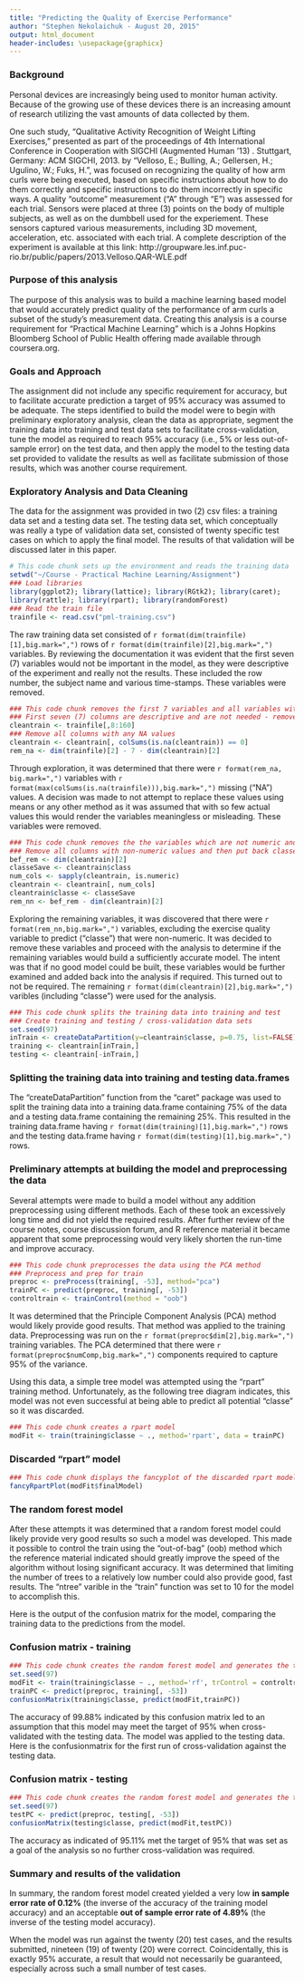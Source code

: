 ```yaml
---
title: "Predicting the Quality of Exercise Performance"
author: "Stephen Nekolaichuk - August 20, 2015"
output: html_document
header-includes: \usepackage{graphicx}
---
```


### Background
Personal devices are increasingly being used to monitor human activity.  Because of the growing use of these devices there is an increasing amount of research utilizing the vast amounts of data collected by them.

One such study, "Qualitative Activity Recognition of Weight Lifting Exercises," presented as part of the proceedings of 4th International Conference in Cooperation with SIGCHI (Augmented Human '13) . Stuttgart, Germany: ACM SIGCHI, 2013. by "Velloso, E.; Bulling, A.; Gellersen, H.; Ugulino, W.; Fuks, H. ", was focused on recognizing the quality of how arm curls were being executed, based on specific instructions about how to do them correctly and specific instructions to do them incorrectly in specific ways. A quality "outcome" measurement ("A" through "E") was assessed for each trial. Sensors were placed at three (3) points on the body of multiple subjects, as well as on the dumbbell used for the experiement.  These sensors captured various measurements, including 3D movement, acceleration, etc. associated with each trial. A complete description of the experiment is available at this link: http://groupware.les.inf.puc-rio.br/public/papers/2013.Velloso.QAR-WLE.pdf

### Purpose of this analysis
The purpose of this analysis was to build a machine learning based model that would accurately predict quality of the performance of arm curls a subset of the study's measurement data.  Creating this analysis is a course requirement for "Practical Machine Learning" which is a Johns Hopkins Bloomberg School of Public Health offering made available through coursera.org.

### Goals and Approach
The assignment did not include any specific requirement for accuracy, but to facilitate accurate prediction a target of 95% accuracy was assumed to be adequate.  The steps identified to build the model were to begin with preliminary exploratory analysis, clean the data as appropriate, segment the training data into training and test data sets to facilitate cross-validation, tune the model as required to reach 95% accuracy (i.e., 5% or less out-of-sample error) on the test data, and then apply the model to the testing data set provided to validate the results as well as facilitate submission of those results, which was another course requirement.

### Exploratory Analysis and Data Cleaning
The data for the assignment was provided in two (2) csv files: a training data set and a testing data set.  The testing data set, which conceptually was really a type of validation data set, consisted of twenty specific test cases on which to apply the final model.  The results of that validation will be discussed later in this paper.

```r
# This code chunk sets up the environment and reads the training data
setwd("~/Course - Practical Machine Learning/Assignment")
### Load libraries
library(ggplot2); library(lattice); library(RGtk2); library(caret); 
library(rattle); library(rpart); library(randomForest)
### Read the train file
trainfile <- read.csv("pml-training.csv")
```
The raw training data set consisted of `r format(dim(trainfile)[1],big.mark=",")` rows of `r format(dim(trainfile)[2],big.mark=",")` variables. By reviewing the documentation it was evident that the first seven (7) variables would not be important in the model, as they were descriptive of the experiment and really not the results.  These included the row number, the subject name and various time-stamps.  These variables were removed.
```r
### This code chunk removes the first 7 variables and all variables with NA values
### First seven (7) columns are descriptive and are not needed - remove them
cleantrain <- trainfile[,8:160]
### Remove all columns with any NA values
cleantrain <- cleantrain[, colSums(is.na(cleantrain)) == 0]
rem_na <- dim(trainfile)[2] - 7 - dim(cleantrain)[2]
```
Through exploration, it was determined that there were `r format(rem_na, big.mark=",")` variables with `r format(max(colSums(is.na(trainfile))),big.mark=",")` missing ("NA") values.  A decision was made to not attempt to replace these values using means or any other method as it was assumed that with so few actual values this would render the variables meaningless or misleading.  These variables were removed.
```r
### This code chunk removes the the variables which are not numeric and not required
### Remove all columns with non-numeric values and then put back classe
bef_rem <- dim(cleantrain)[2]
classeSave <- cleantrain$class
num_cols <- sapply(cleantrain, is.numeric)
cleantrain <- cleantrain[, num_cols]
cleantrain$classe <- classeSave
rem_nn <- bef_rem - dim(cleantrain)[2] 
```
Exploring the remaining variables, it was discovered that there were `r format(rem_nn,big.mark=",")` variables, excluding the exercise quality variable to predict ("classe") that were non-numeric.  It was decided to remove these variables and proceed with the analysis to determine if the remaining variables would build a sufficiently accurate model.  The intent was that if no good model could be built, these variables would be further examined and added back into the analysis if required.  This turned out to not be required.  The remaining `r format(dim(cleantrain)[2],big.mark=",")` varibles (including "classe") were used for the analysis.
```r
### This code chunk splits the training data into training and test
### Create training and testing / cross-validation data sets
set.seed(97)
inTrain <- createDataPartition(y=cleantrain$classe, p=0.75, list=FALSE)
training <- cleantrain[inTrain,]
testing <- cleantrain[-inTrain,]
```
### Splitting the training data into training and testing data.frames
The "createDataPartition" function from the "caret" package was used to split the training data into a training data.frame containing 75% of the data and a testing data.frame containing the remaining 25%.  This resulted in the training data.frame having `r format(dim(training)[1],big.mark=",")` rows and the testing data.frame having `r format(dim(testing)[1],big.mark=",")` rows.

### Preliminary attempts at building the model and preprocessing the data
Several attempts were made to build a model without any addition preprocessing using different methods.  Each of these took an excessively long time and did not yield the required results.  After further review of the course notes, course discussion forum, and R reference material it became apparent that some preprocessing would very likely shorten the run-time and improve accuracy.
```r
### This code chunk preprocesses the data using the PCA method
### Preprocess and prep for train
preproc <- preProcess(training[, -53], method="pca")
trainPC <- predict(preproc, training[, -53])
controltrain <- trainControl(method = "oob")
```
It was determined that the Principle Component Analysis (PCA) method would likely provide good results.  That method was applied to the training data.  Preprocessing was run on the `r format(preproc$dim[2],big.mark=",")` training variables.  The PCA determined that there were `r format(preproc$numComp,big.mark=",")` components required to capture 95% of the variance. 

Using this data, a simple tree model was attempted using the "rpart" training method.  Unfortunately, as the following tree diagram indicates, this model was not even successful at being able to predict all potential "classe" so it was discarded.
```r
### This code chunk creates a rpart model
modFit <- train(training$classe ~ ., method='rpart', data = trainPC)
```

### Discarded "rpart" model
```r
### This code chunk displays the fancyplot of the discarded rpart model
fancyRpartPlot(modFit$finalModel)
```

### The random forest model
After these attempts it was determined that a random forest model could likely provide very good results so such a model was developed.  This made it possible to control the train using the "out-of-bag" (oob) method which the reference material indicated should greatly improve the speed of the algorithm without losing significant accuracy.  It was determined that limiting the number of trees to a relatively low number could also provide good, fast results.  The "ntree" varible in the "train" function was set to 10 for the model to accomplish this.

Here is the output of the confusion matrix for the model, comparing the training data to the predictions from the model.

### Confusion matrix - training
```r
### This code chunk creates the random forest model and generates the training confusion matrix
set.seed(97)
modFit <- train(training$classe ~ ., method='rf', trControl = controltrain, data = trainPC, ntree = 10)
trainPC <- predict(preproc, training[, -53])
confusionMatrix(training$classe, predict(modFit,trainPC))
```

The accuracy of 99.88% indicated by this confusion matrix led to an assumption that this model may meet the target of 95% when cross-validated with the testing data.  The model was applied to the testing data.  Here is the confusionmatrix for the first run of cross-validation against the testing data.

### Confusion matrix - testing
```r
### This code chunk creates the random forest model and generates the training confusion matrix
set.seed(97)
testPC <- predict(preproc, testing[, -53])
confusionMatrix(testing$classe, predict(modFit,testPC))
```

The accuracy as indicated of 95.11% met the target of 95% that was set as a goal of the analysis so no further cross-validation was required.

### Summary and results of the validation

In summary, the random forest model created yielded a very low **in sample error rate of 0.12%** (the inverse of the accuracy of the training model accuracy) and an acceptable **out of sample error rate of 4.89%** (the inverse of the testing model accuracy).

When the model was run against the twenty (20) test cases, and the results submitted, nineteen (19) of twenty (20) were correct.  Coincidentally, this is exactly 95% accurate, a result that would not necessarily be guaranteed, especially across such a small number of test cases.


